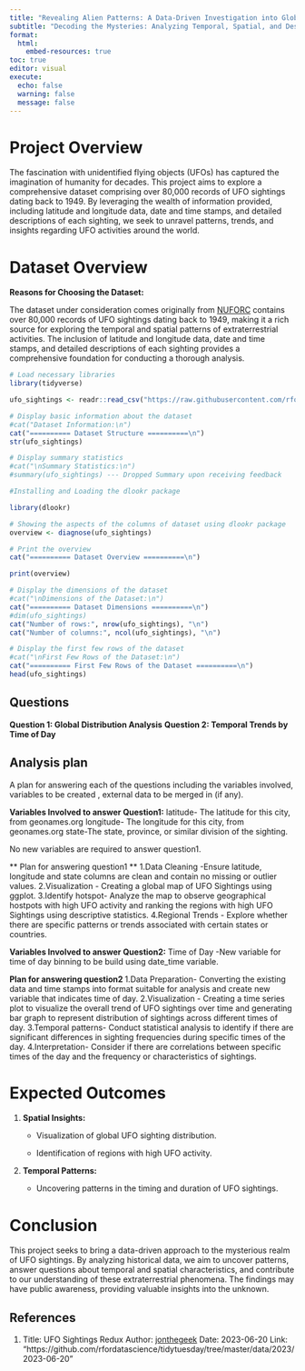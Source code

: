 ---
title: "Revealing Alien Patterns: A Data-Driven Investigation into Global UFO Sightings"
subtitle: "Decoding the Mysteries: Analyzing Temporal, Spatial, and Descriptive Patterns in Over 80,000 UFO Sightings"
format: 
  html:
    embed-resources: true
toc: true
editor: visual
execute:
  echo: false
  warning: false
  message: false
---

# Project Overview

The fascination with unidentified flying objects (UFOs) has captured the imagination of humanity for decades. This project aims to explore a comprehensive dataset comprising over 80,000 records of UFO sightings dating back to 1949. By leveraging the wealth of information provided, including latitude and longitude data, date and time stamps, and detailed descriptions of each sighting, we seek to unravel patterns, trends, and insights regarding UFO activities around the world.

# Dataset Overview

**Reasons for Choosing the Dataset:**

The dataset under consideration comes originally from [NUFORC](http://www.nuforc.org/) contains over 80,000 records of UFO sightings dating back to 1949, making it a rich source for exploring the temporal and spatial patterns of extraterrestrial activities. The inclusion of latitude and longitude data, date and time stamps, and detailed descriptions of each sighting provides a comprehensive foundation for conducting a thorough analysis.

```{r}

# Load necessary libraries
library(tidyverse)

ufo_sightings <- readr::read_csv("https://raw.githubusercontent.com/rfordatascience/tidytuesday/master/data/2019/2019-06-25/ufo_sightings.csv", show_col_types = FALSE)
```

```{r}

# Display basic information about the dataset
#cat("Dataset Information:\n")
cat("========== Dataset Structure ==========\n")
str(ufo_sightings)

# Display summary statistics
#cat("\nSummary Statistics:\n")
#summary(ufo_sightings) --- Dropped Summary upon receiving feedback

#Installing and Loading the dlookr package

library(dlookr)

# Showing the aspects of the columns of dataset using dlookr package
overview <- diagnose(ufo_sightings)

# Print the overview
cat("========== Dataset Overview ==========\n")

print(overview)

# Display the dimensions of the dataset
#cat("\nDimensions of the Dataset:\n")
cat("========== Dataset Dimensions ==========\n")
#dim(ufo_sightings)
cat("Number of rows:", nrow(ufo_sightings), "\n")
cat("Number of columns:", ncol(ufo_sightings), "\n")

# Display the first few rows of the dataset
#cat("\nFirst Few Rows of the Dataset:\n")
cat("========== First Few Rows of the Dataset ==========\n")
head(ufo_sightings)
```

## Questions 

**Question 1: Global Distribution Analysis**
**Question 2: Temporal Trends by Time of Day**

## Analysis plan
A plan for answering each of the questions including the variables involved, variables to be created , external data to be merged in (if any).


**Variables Involved to answer Question1:** 
latitude- The latitude for this city, from geonames.org
longitude- The longitude for this city, from geonames.org
state-The state, province, or similar division of the sighting.

No new variables are required to answer question1.

** Plan for answering question1 **
1.Data Cleaning -Ensure latitude, longitude and state columns are clean and contain no missing or outlier values.
2.Visualization - Creating a global map of UFO Sightings using ggplot.
3.Identify hotspot- Analyze the map to observe geographical hostpots with high UFO activity and ranking the regions with high UFO Sightings using descriptive statistics.
4.Regional Trends - Explore whether there are specific patterns or trends associated with certain states or countries.

**Variables Involved to answer Question2:**
Time of Day -New variable for time of day binning to be build using date_time variable.

**Plan for answering question2 **
1.Data Preparation- Converting the existing data and time stamps into format suitable for analysis and create new variable that indicates time of day.
2.Visualization - Creating a time series plot to visualize the overall trend of UFO sightings over time and generating bar graph to represent distribution of sightings across different times of day.
3.Temporal patterns- Conduct statistical analysis to identify if there are significant differences in sighting frequencies during specific times of the day.
4.Interpretation- Consider if there are correlations between specific times of the day and the frequency or characteristics of sightings.

# Expected Outcomes

1.  **Spatial Insights:**

    -   Visualization of global UFO sighting distribution.

    -   Identification of regions with high UFO activity.

2.  **Temporal Patterns:**

    -   Uncovering patterns in the timing and duration of UFO sightings.

# Conclusion

This project seeks to bring a data-driven approach to the mysterious realm of UFO sightings. By analyzing historical data, we aim to uncover patterns, answer questions about temporal and spatial characteristics, and contribute to our understanding of these extraterrestrial phenomena. The findings may have public awareness, providing valuable insights into the unknown.

## References

1. Title: UFO Sightings Redux
   Author: [jonthegeek](https://github.com/jonthegeek)
   Date: 2023-06-20
   Link: "https://github.com/rfordatascience/tidytuesday/tree/master/data/2023/2023-06-20"
